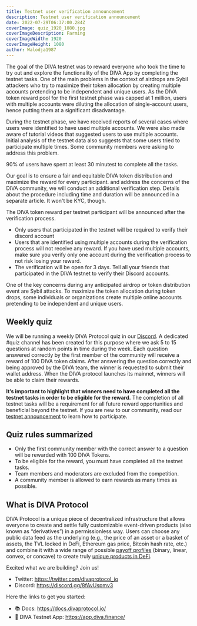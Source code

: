 ```yaml
---
title: Testnet user verification announcement
description: Testnet user verification announcement
date: 2022-07-29T06:37:00.284Z
coverImage: quiz_1920_1080.jpg
coverImageDescription: Farming
coverImageWidth: 1920
coverImageHeight: 1080
author: Walodja1987
---
```


The goal of the DIVA testnet was to reward everyone who took the time to try out and explore the functionality of the DIVA App by completing the testnet tasks. 
One of the main problems in the context of airdrops are Sybil attackers who try to maximize their token allocation by creating multiple 
accounts pretending to be independent and unique users. As the DIVA token reward pool for the first testnet phase was capped at 1 million, users with multiple accounts 
were diluting the allocation of single-account users, hence putting them at a significant disadvantage. 

During the testnet phase, we have received reports of several cases where users were identified to have used multiple accounts. We were also made aware of tutorial videos that 
suggested users to use multiple accounts. Initial analysis of the testnet data also suggests that some users tried to participate multiple times. Some community members were
asking to address this problem. 

90% of users have spent at least 30 minutest to complete all the tasks. 

Our goal is to ensure a fair and equitable DIVA token distribution and maximize the reward for every participant. and address the concerns of the DIVA community, we will conduct an additional verification step. Details about the procedure
including time and duration will be announced in a separate article. It won't be KYC, though.

The DIVA token reward per testnet participant will be announced after the verification process.

* Only users that participated in the testnet will be required to verify their discord account
* Users that are identified using multiple accounts during the verification process will not receive any reward. If you have used multiple accounts, make sure 
you verify only one account during the verification process to not risk losing your reward.
* The verification will be open for 3 days. Tell all your friends that participated in the DIVA testnet to verify their Discord accounts.



One of the key concerns during any anticipated airdrop or token distribution event are Sybil attacks. To maximize the token allocation during token drops, 
some individuals or organizations create multiple online accounts pretending to be independent and unique users. 



## Weekly quiz

We will be running a weekly DIVA Protocol quiz in our [Discord](https://discord.gg/8fAvUspmv3). A dedicated #quiz channel has been created for 
this purpose where we ask 5 to 15 questions at random points in time during the week. Each question answered 
correctly by the first member of the community will receive a reward of 100 DIVA token claims. After answering 
the question correctly and being approved by the DIVA team, the winner is requested to submit their wallet address. 
When the DIVA protocol launches its mainnet, winners will be able to claim their rewards.

**It’s important to highlight that winners need to have completed all the testnet tasks in order to be eligible 
for the reward.** The completion of all testnet tasks will be a requirement for all future reward opportunities 
and beneficial beyond the testnet. If you are new to our community, read our 
[testnet announcement](https://www.divaprotocol.io/posts/diva-testnet-announcement) to learn how to participate. 

## Quiz rules summarized

* Only the first community member with the correct answer to a question will be rewarded with 100 DIVA Tokens.  
* To be eligible for the reward, you must have completed all the testnet tasks.
* Team members and moderators are excluded from the competition.
* A community member is allowed to earn rewards as many times as possible.

## What is DIVA Protocol
DIVA Protocol is a unique piece of decentralized infrastructure that allows everyone to create and settle 
fully customizable event-driven products (also known as “derivatives”) in a permissionless way. Users can 
choose any public data feed as the underlying (e.g., the price of an asset or a basket of assets, the TVL 
locked in DeFi, Ethereum gas price, Bitcoin hash rate, etc.) and combine it with a wide range of possible 
[payoff profiles](https://docs.divaprotocol.io/getting-started/create-position-tokens/payoff-curves) 
(binary, linear, convex, or concave) to create truly [unique products in DeFi](https://docs.divaprotocol.io/use-cases/insurance).

Excited what we are building? Join us!

- Twitter: https://twitter.com/divaprotocol_io 
- Discord: https://discord.gg/8fAvUspmv3

Here the links to get you started:

- 📚 Docs: https://docs.divaprotocol.io/
- 🍏 DIVA Testnet App: https://app.diva.finance/